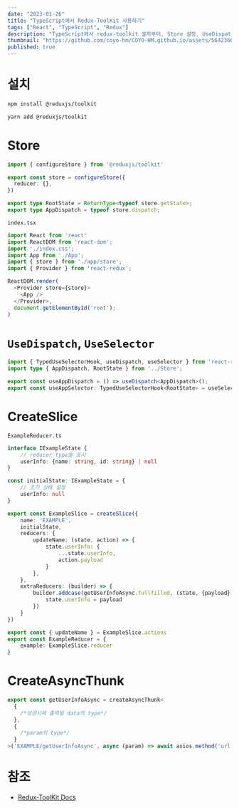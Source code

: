 ```yaml
---
date: "2023-01-26"
title: "TypeScript에서 Redux-ToolKit 사용하기"
tags: ["React", "TypeScript", "Redux"]
description: "TypeScript에서 redux-toolkit 설치부터, Store 설정, UseDispatch, UseSelector, CreateSlice(build), CreateAsyncThunk 사용해보기"
thumbnail: "https://github.com/coyo-hm/COYO-HM.github.io/assets/56423604/7233d12c-0a57-4190-9111-82c1e0ea129b"
published: true
---
```


# 설치

```bash
npm install @reduxjs/toolkit

yarn add @reduxjs/toolkit
```

# Store

```TypeScript
import { configureStore } from '@reduxjs/toolkit'

export const store = configureStore({
  reducer: {},
})

export type RootState = ReturnType<typeof store.getState>;
export type AppDispatch = typeof store.dispatch;
```

`index.tsx`

```TypeScript
import React from 'react'
import ReactDOM from 'react-dom';
import './index.css';
import App from './App';
import { store } from './app/store';
import { Provider } from 'react-redux';

ReactDOM.render(
  <Provider store={store}>
    <App />
  </Provider>,
  document.getElementById('root');
)
```

# `UseDispatch`, `UseSelector`

```TypeScript
import { TypedUseSelectorHook, useDispatch, useSelector } from 'react-redux';
import type { AppDispatch, RootState } from '../Store';

export const useAppDispatch = () => useDispatch<AppDispatch>();
export const useAppSelector: TypedUseSelectorHook<RootState> = useSelector;
```

# CreateSlice

`ExampleReducer.ts`

```TypeScript
interface IExampleState {
	// reducer type들 표시
	userInfo: {name: string, id: string} | null
}

const initialState: IExampleState = {
	// 초기 상태 설정
	userInfo: null
}

export const ExampleSlice = createSlice({
	name: 'EXAMPLE',
	initialState,
	reducers: {
		updateName: (state, action) => {
			state.userInfo: {
				...state.userInfo,
				action.payload
			}
		},
	},
	extraReducers: (builder) => {
		builder.addcase(getUserInfoAsync.fullfilled, (state, {payload}) => {
			state.userInfo = payload
		})
	}
})

export const { updateName } = ExampleSlice.actions
export const ExampleReducer = {
	example: ExampleSlice.reducer
}
```

# CreateAsyncThunk

```TypeScript
export const getUserInfoAsync = createAsyncThunk<
  {
    /*성공시에 출력될 data의 type*/
  },
  {
    /*param의 type*/
  }
>('EXAMPLE/getUserInfoAsync', async (param) => await axios.method('url', param));
```

# 참조

- [Redux-ToolKit Docs](https://redux-toolkit.js.org/tutorials/quick-start)

